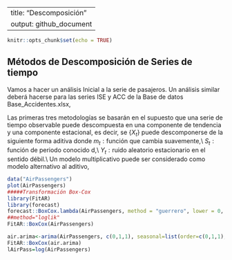 --
title: "Descomposición"
output: github_document
---

```r
knitr::opts_chunk$set(echo = TRUE)
```

## Métodos de Descomposición de Series de tiempo

Vamos a hacer un análisis Inicial a la serie de pasajeros. Un análisis similar deberá hacerse para las series ISE y ACC de la Base de datos Base_Accidentes.xlsx,

 Las primeras tres metodologías se basarán en el supuesto que una serie de tiempo observable puede descompuesta en una componente de  tendencia y una componente estacional, es decir, se $\{X_{t}\}$ puede descomponerse de la siguiente forma aditiva
\begin{equation}
\label{ModeloEstructural}
X_{t}=m_{t}+S_{t}+Y_{t},
\end{equation}
donde $m_{t}:\text{función que cambia suavemente,}$\\
$S_{t}:\text{función de periodo conocido d,}$\\
$Y_{t}:\text{ruido aleatorio estacionario en el sentido débil.}$\\
Un modelo multiplicativo  puede ser considerado como modelo alternativo al aditivo,
\begin{equation}
\label{ModeloEstructuralMult}
X_{t}=m_{t}\times S_{t} \times Y_{t},
\end{equation}
```r


data("AirPassengers")
plot(AirPassengers)
#####Transformación Box-Cox
library(FitAR)
library(forecast)
forecast::BoxCox.lambda(AirPassengers, method = "guerrero", lower = 0, upper = 2)  
##method="loglik"
FitAR::BoxCox(AirPassengers)

air.arima<-arima(AirPassengers, c(0,1,1), seasonal=list(order=c(0,1,1), period=12))
FitAR::BoxCox(air.arima)
lAirPass=log(AirPassengers)

```